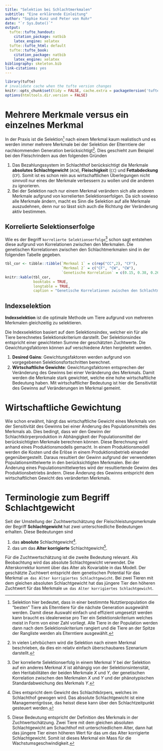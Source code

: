 ```yaml
---
title: "Selektion bei Schlachtmerkmalen"
subtitle: "Eine erklärende Einleitung"
author: "Sophie Kunz und Peter von Rohr"
date: "`r Sys.Date()`"
output:
  tufte::tufte_handout:
    citation_package: natbib
    latex_engine: xelatex
  tufte::tufte_html: default
  tufte::tufte_book:
    citation_package: natbib
    latex_engine: xelatex
bibliography: skeleton.bib
link-citations: yes
---
```


```r
library(tufte)
# invalidate cache when the tufte version changes
knitr::opts_chunk$set(tidy = FALSE, cache.extra = packageVersion('tufte'))
options(htmltools.dir.version = FALSE)
```


# Mehrere Merkmale versus ein einzelnes Merkmal
In der Praxis ist die Selektion^[Selektion hier bedeutet, dass in einer bestimmte Nutztierpopulation die "besten" Tiere als Elterntiere für die nächste Generation ausgewählt werden. Damit diese Auswahl einfach und effizient umgesetzt werden kann braucht es idealerweise pro Tier ein Selektionskriterium welches meist in Form von einer Zahl vorliegt. Alle Tiere in der Population werden dann nach dem Selektionskriterium rangiert und die Tiere an der Spitze der Rangliste werden als Elterntiere ausgewählt.] nach einem Merkmal kaum realistisch und es werden immer mehrere Merkmale bei der Selektion der Elterntiere der nachkommenden Generation berücksichtigt^[In vielen Lehrbüchern wird die Selektion nach einem Merkmal beschrieben, da dies ein relativ einfach überschaubares Szenarium darstellt.]. Dies geschieht zum Beispiel bei den Fleischrindern aus den folgenden Gründen

1. Das Bezahlungssystem im Schlachthof berücksichtigt die Merkmale __absolutes Schlachtgewicht__ (`ACW`), __Fleischigkeit__ (`CC`) und __Fettabdeckung__ (`CF`). Somit ist es schon rein aus wirtschaftlichen Überlegungen nicht sinnvoll nur eines der Merkmale verbessern zu wollen und die anderen zu ignorieren.
2. Bei der Selektion nach nur einem Merkmal verändern sich alle anderen Merkmale aufgrund von korrelierten Selektionserfolgen. Da sich sowieso alle Merkmale ändern, macht es Sinn die Selektion auf alle Merkmale auszudehnen, denn nur so lässt sich auch die Richtung der Veränderung aktiv bestimmen. 


## Korrelierte Selektionserfolge
Wie es der Begriff `korrelierte Selektionserfolge`^[Der korrelierte Selektionserfolg in einem Merkmal $Y$ bei der Selektion auf ein anderes Merkmal $X$ ist abhängig von der Selektionsintensität, den Heritabilitäten der beiden Merkmale $X$ und $Y$, der genetischen Korrelation zwischen den Merkmalen $X$ und $Y$ und der phänotypischen Standardabweichung des Merkmals $Y$.] schon sagt entstehen diese aufgrund von Korrelationen zwischen den Merkmalen. Die genetischen Korrelationen zwischen den Schlachtmerkmalen sind in der folgenden Tabelle gegeben.


```r
tbl_cor <- tibble::tibble(`Merkmal 1` = c(rep("CC",2), "CF"),
                          `Merkmal 2` = c("CF", "CW", "CW"),
                          `Genetische Korrelation` = c(0.15, 0.38, 0.26))
knitr::kable(tbl_cor,
             booktabs = TRUE,
             longtable = TRUE,
             caption = "Genetische Korrelationen zwischen den Schlachtmerkmalen")
```


## Indexselektion
**Indexselektion** ist die optimale Methode um Tiere aufgrund von mehreren Merkmalen gleichzeitig zu selektieren. 

Die Indexselektion basiert auf dem Selektionsindex, welcher ein für alle Tiere berechnetes Selektionskriterium darstellt. Der Selektionsindex entspricht einer gewichteten Summe der geschätzten Zuchtwerte. Die Gewichtungsfaktoren können auf verschiedene Arten hergeleitet werden. 

1. __Desired Gains__: Gewichtungsfaktoren werden aufgrund von vorgegebenen Selektionsfortschritten berechnet.
2. __Wirtschaftliche Gewichte__: Gewichtungsfaktoren entsprechen der Veränderung des Gewinns bei einer Veränderung des Merkmals. Damit werden die Merkmale stark gewichtet, welche eine hohe wirtschaftliche Bedeutung haben. Mit wirtschaftlicher Bedeutung ist hier die Sensitivität des Gewinns auf Veränderungen im Merkmal gemeint. 


# Wirtschaftliche Gewichtung
Wie schon erwähnt, hängt das wirtschaftliche Gewicht eines Merkmals von der Sensitivität des Gewinns bei einer Änderung des Populationsmittels des Merkmals ab. Dies bedingt, dass wir den Gewinn der Schlachtkörperproduktion in Abhängigkeit der Populationsmittel der berücksichtigten Merkmale berechnen können. Diese Berechnung wird anhand eines Produktionsmodells gemacht. In einem Produktionsmodell werden die Kosten und die Erlöse in einem Produktionsbetrieb einander gegenübergestellt. Daraus resultiert der Gewinn aufgrund der verwendeten Populationsmittelwerte in den berücksichtigten Merkmalen. Bei der Änderung eines Populationsmittelwertes wird der resultiertende Gewinn des Produktionsbetriebs ändern. Diese Änderung des Gewinns entspricht dem wirtschaftlichen Gewicht des veränderten Merkmals.



# Terminologie zum Begriff **Schlachtgewicht**
Seit der Umstellung der Zuchtwertschätzung der Fleischleistungsmerkmale der Begriff **Schlachtgewicht** hat zwei unterschiedliche Bedeutungen erhalten. Diese Bedeutungen sind

1. das **absolute** Schlachtgewicht^[Dies entspricht dem Gewicht des Schlachtkörpers, welches im Schlachthof gewogen wird. Das absolute Schlachtgewicht ist eine Managementgrösse, das heisst diese kann über den Schlachtzeitpunkt gesteuert werden.]. 
2. das um das **Alter korrigierte** Schlachtgewicht^[Diese Bedeutung entspricht der Definition des Merkmals in der Zuchtwertschätzung. Zwei Tiere mit dem gleichen absoluten Schlachtgewicht am Schachthof mit unterschiedlichem Alter, dann hat das jüngere Tier einen höheren Wert für das um das Alter korrigierte Schlachtgewicht. Somit ist dieses Merkmal ein Mass für die Wachstumsgeschwindigkeit.].

Für die Zuchtwertschätzung ist die zweite Bedeutung relevant. Als Beobachtung wird das absolute Schlachtgewicht verwendet. Die Alterskorrektur kommt über das Alter als Kovariable in das Modell. Der geschätzte Zuchtwert entspricht dem genetischen Potential für das Merkmal `um das Alter korrigiertes Schlachtgewicht`. Bei zwei Tieren mit dem gleichen absoluten Schlachtgewicht hat das jüngere Tier den höheren Zuchtwert für das Merkmale `um das Alter korrigiertes Schlachtgewicht`. 



